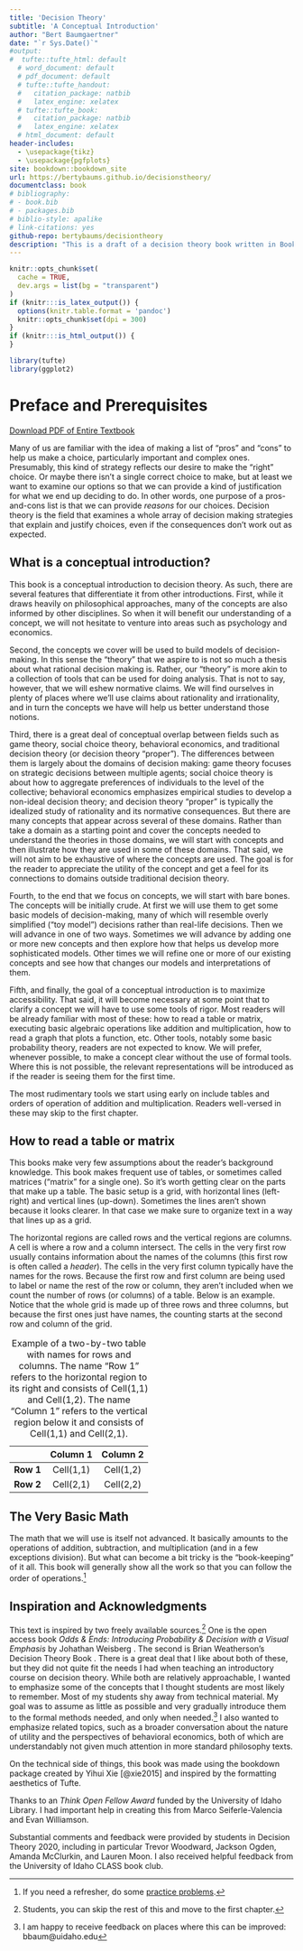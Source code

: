 ```yaml
--- 
title: 'Decision Theory'
subtitle: 'A Conceptual Introduction' 
author: "Bert Baumgaertner"
date: "`r Sys.Date()`"
#output:
#  tufte::tufte_html: default
  # word_document: default
  # pdf_document: default
  # tufte::tufte_handout:
  #   citation_package: natbib
  #   latex_engine: xelatex
  # tufte::tufte_book:
  #   citation_package: natbib
  #   latex_engine: xelatex
  # html_document: default
header-includes: 
  - \usepackage{tikz}
  - \usepackage{pgfplots}
site: bookdown::bookdown_site
url: https://bertybaums.github.io/decisionstheory/
documentclass: book
# bibliography:
# - book.bib
# - packages.bib
# biblio-style: apalike
# link-citations: yes
github-repo: bertybaums/decisiontheory
description: "This is a draft of a decision theory book written in BookDown"
---
```


```r
knitr::opts_chunk$set(
  cache = TRUE,
  dev.args = list(bg = "transparent")
)
if (knitr:::is_latex_output()) {
  options(knitr.table.format = 'pandoc')
  knitr::opts_chunk$set(dpi = 300)
}
if (knitr:::is_html_output()) {
}

library(tufte)
library(ggplot2)
```


# Preface and Prerequisites {-}

[Download PDF of Entire Textbook](decisiontheory.pdf)

Many of us are familiar with the idea of making a list of "pros" and "cons" to help us make a choice, particularly important and complex ones. Presumably, this kind of strategy reflects our desire to make the "right" choice. Or maybe there isn't a single correct choice to make, but at least we want to examine our options so that we can provide a kind of justification for what we end up deciding to do. In other words, one purpose of a pros-and-cons list is that we can provide *reasons* for our choices. Decision theory is the field that examines a whole array of decision making strategies that explain and justify choices, even if the consequences don't work out as expected. 


## What is a conceptual introduction?

This book is a conceptual introduction to decision theory. As such, there are several features that differentiate it from other introductions. First, while it draws heavily on philosophical approaches, many of the concepts are also informed by other disciplines. So when it will benefit our understanding of a concept, we will not hesitate to venture into areas such as psychology and economics. 

Second, the concepts we cover will be used to build models of decision-making. In this sense the "theory" that we aspire to is not so much a thesis about what rational decision making is. Rather, our "theory" is more akin to a collection of tools that can be used for doing analysis. That is not to say, however, that we will eshew normative claims. We will find ourselves in plenty of places where we'll use claims about rationality and irrationality, and in turn the concepts we have will help us better understand those notions.

Third, there is a great deal of conceptual overlap between fields such as game theory, social choice theory, behavioral economics, and traditional decision theory (or decision theory "proper"). The differences between them is largely about the domains of decision making: game theory focuses on strategic decisions between multiple agents; social choice theory is about how to aggregate preferences of individuals to the level of the collective; behavioral economics emphasizes empirical studies to develop a non-ideal decision theory; and decision theory "proper" is typically the idealized study of rationality and its normative consequences. But there are many concepts that appear across several of these domains. Rather than take a domain as a starting point and cover the concepts needed to understand the theories in those domains, we will start with concepts and then illustrate how they are used in some of these domains. That said, we will not aim to be exhaustive of where the concepts are used. The goal is for the reader to appreciate the utility of the concept and get a feel for its connections to domains outside traditional decision theory.

Fourth, to the end that we focus on concepts, we will start with bare bones. The concepts will be initially crude. At first we will use them to get some basic models of decision-making, many of which will resemble overly simplified ("toy model") decisions rather than real-life decisions. Then we will advance in one of two ways. Sometimes we will advance by adding one or more new concepts and then explore how that helps us develop more sophisticated models. Other times we will refine one or more of our existing concepts and see how that changes our models and interpretations of them. 

Fifth, and finally, the goal of a conceptual introduction is to maximize accessibility. That said, it will become necessary at some point that to clarify a concept we will have to use some tools of rigor. Most readers will be already familiar with most of these: how to read a table or matrix, executing basic algebraic operations like addition and multiplication, how to read a graph that plots a function, etc. Other tools, notably some basic probability theory, readers are not expected to know. We will prefer, whenever possible, to make a concept clear without the use of formal tools. Where this is not possible, the relevant representations will be introduced as if the reader is seeing them for the first time. 

The most rudimentary tools we start using early on include tables and orders of operation of addition and multiplication. Readers well-versed in these may skip to the first chapter.


## How to read a table or matrix

This books make very few assumptions about the reader's background knowledge. This book makes frequent use of tables, or sometimes called matrices ("matrix" for a single one). So it's worth getting clear on the parts that make up a table. The basic setup is a grid, with horizontal lines (left-right) and vertical lines (up-down). Sometimes the lines aren't shown because it looks clearer. In that case we make sure to organize text in a way that lines up as a grid. 

The horizontal regions are called rows and the vertical regions are columns. A cell is where a row and a column intersect. The cells in the very first row usually contains information about the names of the columns (this first row is often called a *header*). The cells in the very first column typically have the names for the rows. Because the first row and first column are being used to label or name the rest of the row or column, they aren't included when we count the number of rows (or columns) of a table. Below is an example. Notice that the whole grid is made up of three rows and three columns, but because the first ones just have names, the counting starts at the second row and column of the grid.  

                        Column 1      Column 2
--------------------   ------------- ---------------
 **Row 1**               Cell(1,1)      Cell(1,2)
**Row 2**                Cell(2,1)      Cell(2,2)

Table: Example of a two-by-two table with names for rows and columns. The name "Row 1" refers to the horizontal region to its right and consists of Cell(1,1) and Cell(1,2). The name "Column 1" refers to the vertical region below it and consists of Cell(1,1) and Cell(2,1).



## The Very Basic Math

The math that we will use is itself not advanced. It basically amounts to the operations of addition, subtraction, and multiplication (and in a few exceptions division). But what can become a bit tricky is the "book-keeping" of it all. This book will generally show all the work so that you can follow the order of operations.^[If you need a refresher, do some [practice problems](https://g.co/kgs/mhz72v).]


## Inspiration and Acknowledgments


This text is inspired by two freely available sources.^[Students, you can skip the rest of this and move to the first chapter.] One is the open access book *Odds & Ends: Introducing Probability & Decision with a Visual Emphasis* by Johathan Weisberg \url{https://jonathanweisberg.org/vip/}. The second is Brian Weatherson's Decision Theory Book \url{http://brian.weatherson.org/424/DTBook.pdf}. There is a great deal that I like about both of these, but they did not quite fit the needs I had when teaching an introductory course on decision theory. While both are relatively approachable, I wanted to emphasize some of the concepts that I thought students are most likely to remember. Most of my students shy away from technical material. My goal was to assume as little as possible and very gradually introduce them to the formal methods needed, and only when needed.^[I am happy to receive feedback on places where this can be improved: bbaum@uidaho.edu] I also wanted to emphasize related topics, such as a broader conversation about the nature of utility and the perspectives of behavioral economics, both of which are understandably not given much attention in more standard philosophy texts.

On the technical side of things, this book was made using the bookdown package created by Yihui Xie [@xie2015] and inspired by the formatting aesthetics of Tufte.

Thanks to an *Think Open Fellow Award* funded by the University of Idaho Library. I had important help in creating this from Marco Seiferle-Valencia and Evan Williamson. 

Substantial comments and feedback were provided by students in Decision Theory 2020, including in particular Trevor Woodward, Jackson Ogden, Amanda McClurkin, and Lauren Moon. I also received helpful feedback from the University of Idaho CLASS book club.

